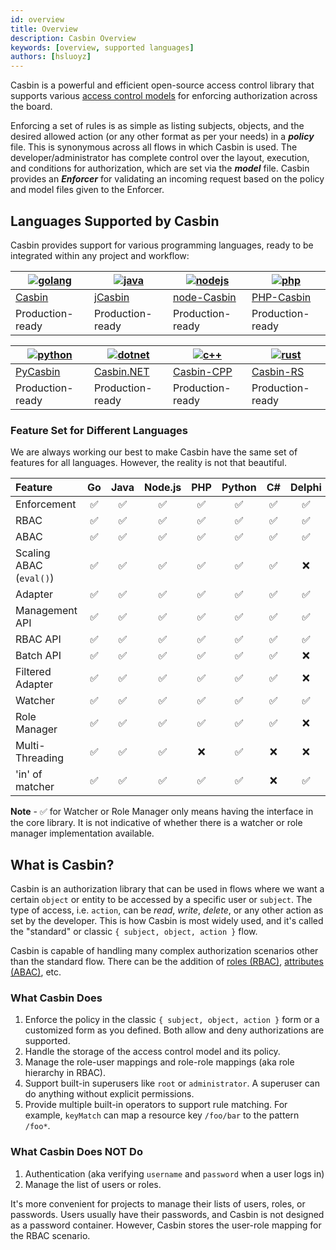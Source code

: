 ```yaml
---
id: overview
title: Overview
description: Casbin Overview
keywords: [overview, supported languages]
authors: [hsluoyz]
---
```


Casbin is a powerful and efficient open-source access control library that supports various
[access control models](https://en.wikipedia.org/wiki/Access_control#Access_control_models)
for enforcing authorization across the board.

Enforcing a set of rules is as simple as listing subjects, objects, and the desired allowed action (or any other format as per your needs) in a **_policy_** file. This is synonymous across all flows in which Casbin is used. The developer/administrator has complete control over the layout, execution, and conditions for authorization, which are set via the **_model_** file. Casbin provides an **_Enforcer_** for validating an incoming request based on the policy and model files given to the Enforcer.

## Languages Supported by Casbin

Casbin provides support for various programming languages, ready to be integrated within any project and workflow:

| [![golang](/img/langs/golang.png)](https://github.com/casbin/casbin) | [![java](/img/langs/java.png)](https://github.com/casbin/jcasbin) | [![nodejs](/img/langs/nodejs.png)](https://github.com/casbin/node-casbin) | [![php](/img/langs/php.png)](https://github.com/php-casbin/php-casbin) |
|----------------------------------------------------------------------|-------------------------------------------------------------------|---------------------------------------------------------------------------|------------------------------------------------------------------------|
| [Casbin](https://github.com/casbin/casbin)                           | [jCasbin](https://github.com/casbin/jcasbin)                      | [node-Casbin](https://github.com/casbin/node-casbin)                      | [PHP-Casbin](https://github.com/php-casbin/php-casbin)                 |
| Production-ready                                                     | Production-ready                                                  | Production-ready                                                          | Production-ready                                                       |

| [![python](/img/langs/python.png)](https://github.com/casbin/pycasbin) | [![dotnet](/img/langs/dotnet.png)](https://github.com/casbin/Casbin.NET) | [![c++](/img/langs/cpp.png)](https://github.com/casbin/casbin-cpp) | [![rust](/img/langs/rust.png)](https://github.com/casbin/casbin-rs) |
|------------------------------------------------------------------------|--------------------------------------------------------------------------|--------------------------------------------------------------------|---------------------------------------------------------------------|
| [PyCasbin](https://github.com/casbin/pycasbin)                         | [Casbin.NET](https://github.com/casbin/Casbin.NET)                       | [Casbin-CPP](https://github.com/casbin/casbin-cpp)                 | [Casbin-RS](https://github.com/casbin/casbin-rs)                    |
| Production-ready                                                       | Production-ready                                                         | Production-ready                                                   | Production-ready                                                    |

### Feature Set for Different Languages

We are always working our best to make Casbin have the same set of features for all
languages. However, the reality is not that beautiful.

Feature                 | Go   | Java | Node.js | PHP  | Python | C#   | Delphi | Rust | C++ | Lua  | Dart | Elixir
:---                    | :--: | :--: | :--:    | :--: | :--:   | :--: | :--:   | :--: | :--:| :--: | :--: | :--:
Enforcement             | ✅   | ✅    | ✅      | ✅   | ✅      | ✅   | ✅     | ✅    | ✅  | ✅   | ✅    | ✅
RBAC                    | ✅   | ✅    | ✅      | ✅   | ✅      | ✅   | ✅     | ✅    | ✅  | ✅   | ✅    | ✅
ABAC                    | ✅   | ✅    | ✅      | ✅   | ✅      | ✅   | ✅     | ✅    | ✅  | ✅   | ✅    | ✅
Scaling ABAC (`eval()`) | ✅   | ✅    | ✅      | ✅   | ✅      | ✅   | ❌     | ✅    | ✅  | ✅   | ✅    | ✅
Adapter                 | ✅   | ✅    | ✅      | ✅   | ✅      | ✅   | ✅     | ✅    | ✅  | ✅   | ✅    | ❌
Management API          | ✅   | ✅    | ✅      | ✅   | ✅      | ✅   | ✅     | ✅    | ✅  | ✅   | ✅    | ✅
RBAC API                | ✅   | ✅    | ✅      | ✅   | ✅      | ✅   | ✅     | ✅    | ✅  | ✅   | ✅    | ✅
Batch API               | ✅   | ✅    | ✅      | ✅   | ✅      | ✅   | ❌     | ✅    | ✅  | ✅   | ❌    | ❌
Filtered Adapter        | ✅   | ✅    | ✅      | ✅   | ✅      | ✅   | ❌     | ✅    | ✅  | ✅   | ❌    | ❌
Watcher                 | ✅   | ✅    | ✅      | ✅   | ✅      | ✅   | ✅     | ✅    | ✅  | ✅   | ❌    | ❌
Role Manager            | ✅   | ✅    | ✅      | ✅   | ✅      | ✅   | ❌     | ✅    | ✅  | ✅   | ✅    | ❌
Multi-Threading         | ✅   | ✅    | ✅      | ❌   | ✅      | ❌   | ❌     | ✅    | ❌  | ❌   | ❌    | ❌
'in' of matcher         | ✅   | ✅    | ✅      | ✅   | ✅      | ❌   | ✅     | ❌    | ❌  | ❌   | ✅    | ✅

**Note** - ✅ for Watcher or Role Manager only means having the interface in the core library. It is not indicative of whether there is a watcher or role manager implementation available.

## What is Casbin?

Casbin is an authorization library that can be used in flows where we want a certain
`object` or entity to be accessed by a specific user or `subject`. The type of access, i.e. `action`,
can be _read_, _write_, _delete_, or any other action as set by the developer. This is how Casbin is most widely used, and it's called the "standard"
or classic `{ subject, object, action }` flow.

Casbin is capable of handling many complex authorization scenarios other than the standard flow. There can be the addition of [roles (RBAC)](/docs/rbac), [attributes (ABAC)](/docs/abac), etc.

### What Casbin Does

1. Enforce the policy in the classic ``{ subject, object, action }`` form or a customized form as you defined. Both allow and deny authorizations are supported.
2. Handle the storage of the access control model and its policy.
3. Manage the role-user mappings and role-role mappings (aka role hierarchy in RBAC).
4. Support built-in superusers like ``root`` or ``administrator``. A superuser can do anything without explicit permissions.
5. Provide multiple built-in operators to support rule matching. For example, ``keyMatch`` can map a resource key ``/foo/bar`` to the pattern ``/foo*``.

### What Casbin Does **NOT** Do

1. Authentication (aka verifying ``username`` and ``password`` when a user logs in)
2. Manage the list of users or roles.

It's more convenient for projects to manage their lists of users, roles, or passwords. Users usually have their passwords, and Casbin is not designed as a password container. However, Casbin stores the user-role mapping for the RBAC scenario.
